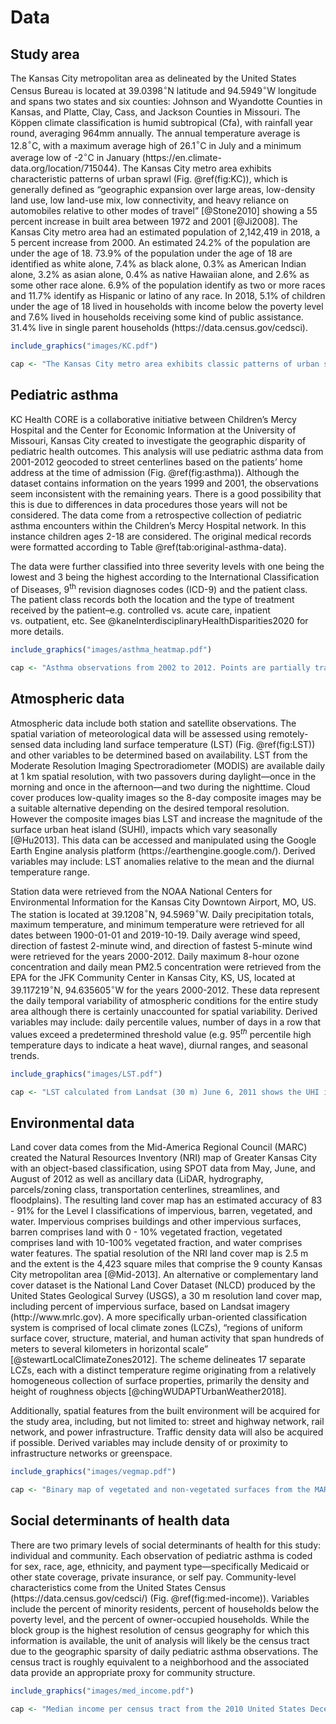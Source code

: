 # Data {#data}

## Study area {#study-area}

The Kansas City metropolitan area as delineated by the United States Census Bureau is located at 39.0398$^{\circ}$N latitude and 94.5949$^{\circ}$W longitude and spans two states and six counties: Johnson and Wyandotte Counties in Kansas, and Platte, Clay, Cass, and Jackson Counties in Missouri. The Köppen climate classification is humid subtropical (Cfa), with rainfall year round, averaging 964mm annually. The annual temperature average is 12.8$^{\circ}$C, with a maximum average high of 26.1$^{\circ}$C in July and a minimum average low of -2$^{\circ}$C in January (https://en.climate-data.org/location/715044). The Kansas City metro area exhibits characteristic patterns of urban sprawl (Fig. \@ref(fig:KC)), which is generally defined as “geographic expansion over large areas, low-density land use, low land-use mix, low connectivity, and heavy reliance on automobiles relative to other modes of travel”  [@Stone2010] showing a 55 percent increase in built area between 1972 and 2001 [@Ji2008]. The Kansas City metro area  had an estimated population of 2,142,419 in 2018, a 5 percent increase from 2000. An estimated 24.2\% of the population are under the age of 18. 73.9\% of the population under the age of 18 are identified as white alone, 7.4\% as black alone, 0.3\% as American Indian alone, 3.2\% as asian alone, 0.4\% as native Hawaiian alone, and 2.6\% as some other race alone. 6.9\% of the population identify as two or more races and 11.7\% identify as Hispanic or latino of any race. In 2018, 5.1\% of children under the age of 18 lived in households with income below the poverty level and 7.6\% lived in households receiving some kind of public assistance. 31.4\% live in single parent households (https://data.census.gov/cedsci).

```r
include_graphics("images/KC.pdf")

cap <- "The Kansas City metro area exhibits classic patterns of urban sprawl. True-color composite image from Landsat (30 m) June 6, 2011."
```


## Pediatric asthma {#asthma-data}

KC Health CORE is a collaborative initiative between Children’s Mercy Hospital and the Center for Economic Information at the University of Missouri, Kansas City created to investigate the geographic disparity of pediatric health outcomes. This analysis will use pediatric asthma data from 2001-2012 geocoded to street centerlines based on the patients’ home address at the time of admission (Fig. \@ref(fig:asthma)). Although the dataset contains information on the years 1999 and 2001, the observations seem inconsistent with the remaining years. There is a good possibility that this is due to differences in data procedures those years will not be considered. The data come from a retrospective collection of pediatric asthma encounters within the Children’s Mercy Hospital network. In this instance children ages 2-18 are considered. The original medical records were formatted according to Table \@ref(tab:original-asthma-data).

\begin{table}
	\caption{Structure of the original pediatric asthma data records submitted by CMH to UMKC-CEI. \label{tab:original-asthma-data}}
	\centering
	\begin{tabular}{ll}
		\toprule
		Category & Attributes \\
		\midrule
		Diagnosis & Date of admission \\
		& ICD-9 code \\
		& Event account number \\
		& Patient medical record number (MRN) \\
		& Patient residential address \\
		\midrule
		Demographics & Birthdate \\
		& Sex \\
		& Race \\
		& Ethnicity \\
		\midrule
		Visit characteristics & Payment type \\
		& Patient class \\
		\bottomrule
	\end{tabular}
\end{table}

The data were further classified into three severity levels with one being the lowest and 3 being the highest according to the International Classification of Diseases, 9^th^ revision diagnoses codes (ICD-9) and the patient class. The patient class records both the location and the type of treatment received by the patient–e.g. controlled vs. acute care, inpatient vs. outpatient, etc. See @kaneInterdisciplinaryHealthDisparities2020 for more details.

```r
include_graphics("images/asthma_heatmap.pdf")

cap <- "Asthma observations from 2002 to 2012. Points are partially transparent to both show spatial density of points and to preserve patient privacy."
```


## Atmospheric data {#atmo-data}

Atmospheric data include both station and satellite observations. The spatial variation of meteorological data will be assessed using remotely-sensed data including land surface temperature (LST) (Fig. \@ref(fig:LST)) and other variables to be determined based on availability. LST from the Moderate Resolution Imaging Spectroradiometer (MODIS) are available daily at 1 km spatial resolution, with two passovers during daylight---once in the morning and once in the afternoon---and two during the nighttime. Cloud cover produces low-quality images so the 8-day composite images may be a suitable alternative depending on the desired temporal resolution. However the composite images bias LST and increase the magnitude of the surface urban heat island (SUHI), impacts which vary seasonally [@Hu2013]. This data can be accessed and manipulated using the Google Earth Engine analysis platform (https://earthengine.google.com/). Derived variables may include: LST anomalies relative to the mean and the diurnal temperature range. 

Station data were retrieved from the NOAA National Centers for Environmental Information for the Kansas City Downtown Airport, MO, US. The station is located at 39.1208$^{\circ}$N, 94.5969$^{\circ}$W. Daily precipitation totals, maximum temperature, and minimum temperature were retrieved for all dates between 1900-01-01 and 2019-10-19. Daily average wind speed, direction of fastest 2-minute wind, and direction of fastest 5-minute wind were retrieved for the years 2000-2012. Daily maximum 8-hour ozone concentration and daily mean PM2.5 concentration were retrieved from the EPA for the JFK Community Center in Kansas City, KS, US, located at 39.117219$^{\circ}$N, 94.635605$^{\circ}$W for the years 2000-2012. These data represent the daily temporal variability of atmospheric conditions for the entire study area although there is certainly unaccounted for spatial variability. Derived variables may include: daily percentile values, number of days in a row that values exceed a predetermined threshold value (e.g. 95$^{th}$ percentile high temperature days to indicate a heat wave), diurnal ranges, and seasonal trends.

```r
include_graphics("images/LST.pdf")

cap <- "LST calculated from Landsat (30 m) June 6, 2011 shows the UHI in Kansas City."
```


## Environmental data {#environ-data}

Land cover data comes from the Mid-America Regional Council (MARC) created the Natural Resources Inventory (NRI) map of Greater Kansas City with an object-based classification, using SPOT data from May, June, and August of 2012 as well as ancillary data (LiDAR, hydrography, parcels/zoning class, transportation centerlines, streamlines, and floodplains). The resulting land cover map has an estimated accuracy of 83 - 91\% for the Level I classifications of impervious, barren, vegetated, and water. Impervious comprises buildings and other impervious surfaces, barren comprises land with 0 - 10\% vegetated fraction, vegetated comprises land with 10-100\% vegetated fraction, and water comprises water features. The spatial resolution of the NRI land cover map is 2.5 m and the extent is the 4,423 square miles that comprise the 9 county Kansas City metropolitan area [@Mid-2013]. An alternative or complementary land cover dataset is the National Land Cover Dataset (NLCD) produced by the United States Geological Survey (USGS), a 30 m resolution land cover map, including percent of impervious surface, based on Landsat imagery (http://www.mrlc.gov). A more specifically urban-oriented classification system is comprised of local climate zones (LCZs), "regions of uniform surface cover, structure, material, and human activity that span hundreds of meters to several kilometers in horizontal scale" [@stewartLocalClimateZones2012]. The scheme delineates 17 separate LCZs, each with a distinct temperature regime originating from a relatively homogeneous collection of surface properties, primarily the density and height of roughness objects [@chingWUDAPTUrbanWeather2018].

Additionally, spatial features from the built environment will be acquired for the study area, including, but not limited to: street and highway network, rail network, and power infrastructure. Traffic density data will also be acquired if possible. Derived variables may include density of or proximity to infrastructure networks or greenspace. 

```r
include_graphics("images/vegmap.pdf")

cap <- "Binary map of vegetated and non-vegetated surfaces from the MARC NRI (2.5 m)."
```


## Social determinants of health data {#soc-data}

There are two primary levels of social determinants of health for this study: individual and community. Each observation of pediatric asthma is coded for sex, race, age, ethnicity, and payment type---specifically Medicaid or other state coverage, private insurance, or self pay. Community-level characteristics come from the United States Census (https://data.census.gov/cedsci/) (Fig. \@ref(fig:med-income)). Variables include the percent of minority residents, percent of households below the poverty level, and the percent of owner-occupied households. While the block group is the highest resolution of census geography for which this information is available, the unit of analysis will likely be the census tract due to the geographic sparsity of daily pediatric asthma observations. The census tract is roughly equivalent to a neighborhood and the associated data provide an appropriate proxy for community structure.

```r
include_graphics("images/med_income.pdf")

cap <- "Median income per census tract from the 2010 United States Decennial Census."
```

